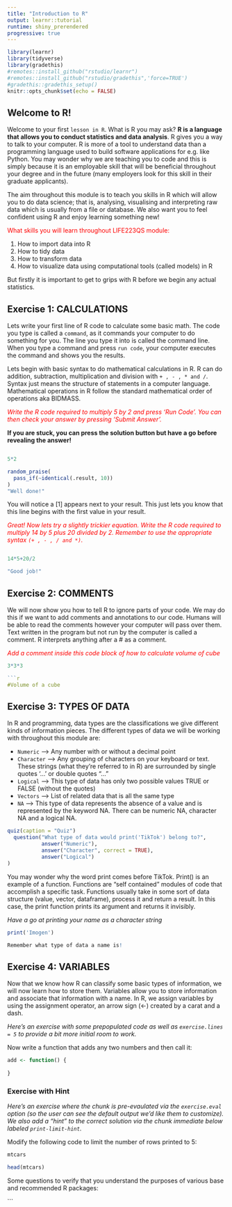 ```yaml
---
title: "Introduction to R"
output: learnr::tutorial
runtime: shiny_prerendered
progressive: true
---
```


```r
library(learnr)
library(tidyverse)
library(gradethis)
#remotes::install_github("rstudio/learnr")
#remotes::install_github("rstudio/gradethis",'force=TRUE')
#gradethis::gradethis_setup()
knitr::opts_chunk$set(echo = FALSE)
```


## Welcome to R!

Welcome to your first `lesson in R`. What is R you may ask? **R is a language that allows you to conduct statistics and data analysis**. R gives you a way to talk to your computer. R is more of a tool to understand data than a programming language used to build software applications for e.g. like Python. You may wonder why we are teaching you to code and this is simply because it is an employable skill that will be beneficial throughout your degree and in the future (many employers look for this skill in their graduate applicants). 

The aim throughout this module is to teach you skills in R which will allow you to do data science; that is, analysing, visualising and interpreting raw data which is usually from a file or database. We also want you to feel confident using R and enjoy learning something new!

<span
style = "color:red; ">What skills you will learn throughout LIFE223QS module:</span> 

1. How to import data into R
2. How to tidy data 
3. How to transform data
4. How to visualize data using computational tools (called models) in R

But firstly it is important to get to grips with R before we begin any actual statistics. 

## Exercise 1: CALCULATIONS


Lets write your first line of R code to calculate some basic math. The code you type is called a `command`, as it commands your computer to do something for you. The line you type it into is called the command line. When you type a command and press `run code`, your computer executes the command and shows you the results. 

Lets begin with basic syntax to do mathematical calculations in R. R can do addition, subtraction, multiplication and division with `+ , - , * and / `. Syntax just means the structure of statements in a computer language. Mathematical operations in R follow the standard mathematical order of operations aka BIDMASS. 

<span
style = "color:red; ">*Write the R code required to multiply 5 by 2 and press 'Run Code'. You can then check your answer by pressing 'Submit Answer'. *</span>

**If you are stuck, you can press the solution button but have a go before revealing the answer!**

```r

```
```r
5*2
```
```r
random_praise(
  pass_if(~identical(.result, 10))
)
"Well done!"
```

You will notice a [1] appears next to your result. This just lets you know that this line begins with the first value in your result.

<span
style = "color:red; ">*Great! Now lets try a slightly trickier equation. Write the R code required to multiply 14 by 5 plus 20 divided by 2. Remember to use the appropriate syntax `(+ , - , / and *)`.*</span>

```r

```
```r
14*5+20/2
```
```r
"Good job!"
```

## Exercise 2: COMMENTS

We will now show you how to tell R to ignore parts of your code. We may do this if we want to add comments and annotations to our code. Humans will be able to read the comments however your computer will pass over them. Text written in the program but not run by the computer is called a comment. R interprets anything after a # as a comment.  

<span
style = "color:red; ">*Add a comment inside this code block of how to calculate volume of cube*</span> 

```r
3*3*3

```r
#Volume of a cube
```



## Exercise 3: TYPES OF DATA

In R and programming, data types are the classifications we give different kinds of information pieces. The different types of data we will be working with throughout this module are: 

- `Numeric` --> Any number with or without a decimal point
- `Character` --> Any grouping of characters on your keyboard or text. These strings (what they're referred to in R) are surrounded by single quotes '...' or double quotes "..."
- `Logical` --> This type of data has only two possible values TRUE or FALSE (without the quotes)
- `Vectors` --> List of related data that is all the same type
- `NA` --> This type of data represents the absence of a value and is represented by the keyword NA. There can be numeric NA, character NA and a logical NA. 


```r
quiz(caption = "Quiz")
  question("What type of data would print('TikTok') belong to?",
           answer("Numeric"),
           answer("Character", correct = TRUE),
           answer("Logical")
)           
```

You may wonder why the word print comes before TikTok. Print() is an example of a function. Functions are "self contained" modules of code that accomplish a specific task. Functions usually take in some sort of data structure (value, vector, dataframe), process it and return a result. In this case, the print function prints its argument and returns it invisibly. 

*Have a go at printing your name as a character string*

```r
print('Imogen')
```

```r
Remember what type of data a name is!
```



## Exercise 4: VARIABLES

Now that we know how R can classify some basic types of information, we will now learn how to store them. Variables allow you to store information and associate that information with a name. In R, we assign variables by using the assignment operator, an arrow sign (<-) created by a carat and a dash. 


*Here's an exercise with some prepopulated code as well as `exercise.lines = 5` to provide a bit more initial room to work.*

Now write a function that adds any two numbers and then call it:

```r
add <- function() {
  
}
```



### Exercise with Hint

*Here's an exercise where the chunk is pre-evaulated via the `exercise.eval` option (so the user can see the default output we'd like them to customize). We also add a "hint" to the correct solution via the chunk immediate below labeled `print-limit-hint`.*

Modify the following code to limit the number of rows printed to 5:

```r
mtcars
```

```r
head(mtcars)
```



Some questions to verify that you understand the purposes of various base and recommended R packages:


```

